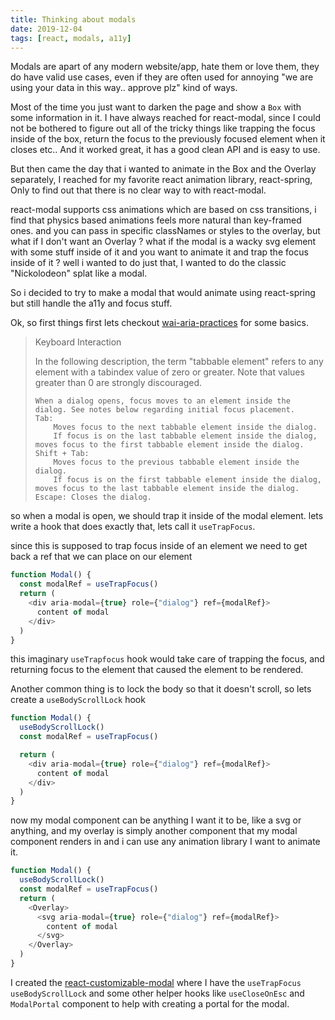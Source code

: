 ```yaml
---
title: Thinking about modals
date: 2019-12-04
tags: [react, modals, a11y]
---
```


Modals are apart of any modern website/app, hate them or love them, they do have valid use cases, even if they are often used for annoying "we are using your data in this way.. approve plz" kind of ways.

Most of the time you just want to darken the page and show a `Box` with some information in it. I have always reached for react-modal, since I could not be bothered
to figure out all of the tricky things like trapping the focus inside of the box, return the focus to the previously focused element when it closes etc..
And it worked great, it has a good clean API and is easy to use.

But then came the day that i wanted to animate in the Box and the Overlay separately, I reached for my favorite react animation library, react-spring,
Only to find out that there is no clear way to with react-modal.

react-modal supports css animations which are based on css transitions, i find that physics based animations feels more natural than key-framed ones.
and you can pass in specific classNames or styles to the overlay, but what if I don't want an Overlay ? what if the modal is a wacky svg element with some stuff inside of it and you want to animate it and trap the focus inside of it ?
well i wanted to do just that, I wanted to do the classic "Nickolodeon" splat like a modal.

So i decided to try to make a modal that would animate using react-spring but still handle the a11y and focus stuff.

Ok, so first things first lets checkout [wai-aria-practices](https://www.w3.org/TR/wai-aria-practices/#dialog_modal) for some basics.

> Keyboard Interaction
>
> In the following description, the term "tabbable element" refers to any element with a tabindex value of zero or greater. Note that values greater than 0 are strongly discouraged.
>
>     When a dialog opens, focus moves to an element inside the dialog. See notes below regarding initial focus placement.
>     Tab:
>         Moves focus to the next tabbable element inside the dialog.
>         If focus is on the last tabbable element inside the dialog, moves focus to the first tabbable element inside the dialog.
>     Shift + Tab:
>         Moves focus to the previous tabbable element inside the dialog.
>         If focus is on the first tabbable element inside the dialog, moves focus to the last tabbable element inside the dialog.
>     Escape: Closes the dialog.

so when a modal is open, we should trap it inside of the modal element. lets write a hook that does exactly that, lets call it `useTrapFocus`.

since this is supposed to trap focus inside of an element we need to get back a ref that we can place on our element

```javascript
function Modal() {
  const modalRef = useTrapFocus()
  return (
    <div aria-modal={true} role={"dialog"} ref={modalRef}>
      content of modal
    </div>
  )
}
```

this imaginary `useTrapfocus` hook would take care of trapping the focus, and returning focus to the element that caused the element to be rendered.

Another common thing is to lock the body so that it doesn't scroll, so lets create a `useBodyScrollLock` hook

```javascript
function Modal() {
  useBodyScrollLock()
  const modalRef = useTrapFocus()

  return (
    <div aria-modal={true} role={"dialog"} ref={modalRef}>
      content of modal
    </div>
  )
}
```

now my modal component can be anything I want it to be, like a svg or anything, and my overlay is simply another component that my modal component renders in
and i can use any animation library I want to animate it.

```javascript
function Modal() {
  useBodyScrollLock()
  const modalRef = useTrapFocus()
  return (
    <Overlay>
      <svg aria-modal={true} role={"dialog"} ref={modalRef}>
        content of modal
      </svg>
    </Overlay>
  )
}
```

I created the [react-customizable-modal](https://www.npmjs.com/package/@weahead/react-customizable-modal)
where I have the `useTrapFocus` `useBodyScrollLock` and some other helper hooks like `useCloseOnEsc` and `ModalPortal` component to help with creating a portal for the modal.
